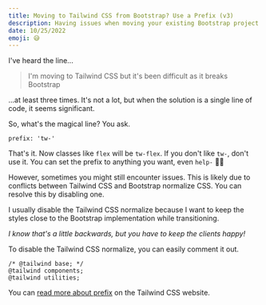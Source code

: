 ```yaml
---
title: Moving to Tailwind CSS from Bootstrap? Use a Prefix (v3)
description: Having issues when moving your existing Bootstrap project to Tailwind CSS? There might be an easy solution for that.
date: 10/25/2022
emoji: 😅
---
```


I've heard the line...

> I'm moving to Tailwind CSS but it's been difficult as it breaks Bootstrap

...at least three times. It's not a lot, but when the solution is a single line of code, it seems significant.

So, what's the magical line? You ask.

```
prefix: 'tw-'
```

That's it. Now classes like `flex` will be `tw-flex`. If you don't like `tw-`, don't use it. You can set the prefix to anything you want, even `help-` 🤷‍♂️

However, sometimes you might still encounter issues. This is likely due to conflicts between Tailwind CSS and Bootstrap normalize CSS. You can resolve this by disabling one.

I usually disable the Tailwind CSS normalize because I want to keep the styles close to the Bootstrap implementation while transitioning.

_I know that's a little backwards, but you have to keep the clients happy!_

To disable the Tailwind CSS normalize, you can easily comment it out.

```
/* @tailwind base; */
@tailwind components;
@tailwind utilities;
```

You can [read more about prefix](https://tailwindcss.com/docs/configuration#prefix) on the Tailwind CSS website.
